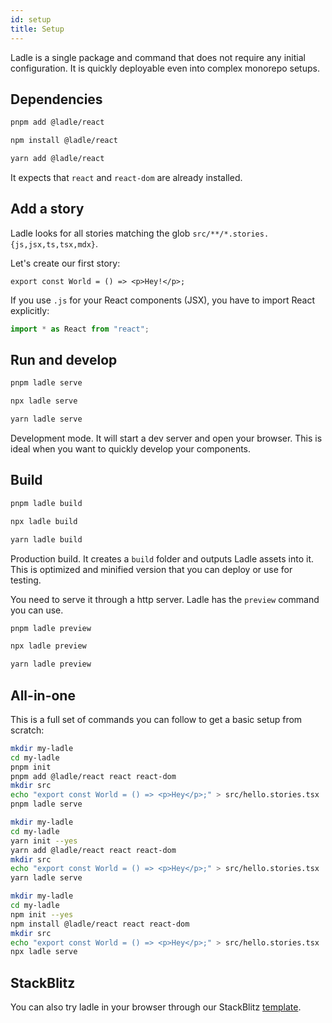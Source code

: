 ```yaml
---
id: setup
title: Setup
---
```



Ladle is a single package and command that does not require any initial configuration. It is quickly deployable even into complex monorepo setups.

## Dependencies

<Tabs>
<TabItem value="pnpm" label="pnpm">

```bash
pnpm add @ladle/react
```

</TabItem>
<TabItem value="npm" label="npm">

```bash
npm install @ladle/react
```

</TabItem>
<TabItem value="yarn" label="yarn">

```bash
yarn add @ladle/react
```

</TabItem>
</Tabs>

It expects that `react` and `react-dom` are already installed.

## Add a story

Ladle looks for all stories matching the glob `src/**/*.stories.{js,jsx,ts,tsx,mdx}`.

Let's create our first story:

```tsx title="src/hello.stories.tsx"
export const World = () => <p>Hey!</p>;
```

If you use `.js` for your React components (JSX), you have to import React explicitly:

```jsx
import * as React from "react";
```

## Run and develop

<Tabs>
<TabItem value="pnpm" label="pnpm">

```bash
pnpm ladle serve
```

</TabItem>
<TabItem value="npm" label="npm">

```bash
npx ladle serve
```

</TabItem>
<TabItem value="yarn" label="yarn">

```bash
yarn ladle serve
```

</TabItem>
</Tabs>

Development mode. It will start a dev server and open your browser. This is ideal when you want to quickly develop your components.

## Build

<Tabs>
<TabItem value="pnpm" label="pnpm">

```bash
pnpm ladle build
```

</TabItem>
<TabItem value="npm" label="npm">

```bash
npx ladle build
```

</TabItem>
<TabItem value="yarn" label="yarn">

```bash
yarn ladle build
```

</TabItem>
</Tabs>

Production build. It creates a `build` folder and outputs Ladle assets into it. This is optimized and minified version that you can deploy or use for testing.

You need to serve it through a http server. Ladle has the `preview` command you can use.

<Tabs>
<TabItem value="pnpm" label="pnpm">

```bash
pnpm ladle preview
```

</TabItem>
<TabItem value="npm" label="npm">

```bash
npx ladle preview
```

</TabItem>
<TabItem value="yarn" label="yarn">

```bash
yarn ladle preview
```

</TabItem>
</Tabs>

## All-in-one

This is a full set of commands you can follow to get a basic setup from scratch:

<Tabs>
<TabItem value="pnpm" label="pnpm">

```bash
mkdir my-ladle
cd my-ladle
pnpm init
pnpm add @ladle/react react react-dom
mkdir src
echo "export const World = () => <p>Hey</p>;" > src/hello.stories.tsx
pnpm ladle serve
```

</TabItem>
<TabItem value="yarn" label="yarn">

```bash
mkdir my-ladle
cd my-ladle
yarn init --yes
yarn add @ladle/react react react-dom
mkdir src
echo "export const World = () => <p>Hey</p>;" > src/hello.stories.tsx
yarn ladle serve
```

</TabItem>
<TabItem value="npm" label="npm">

```bash
mkdir my-ladle
cd my-ladle
npm init --yes
npm install @ladle/react react react-dom
mkdir src
echo "export const World = () => <p>Hey</p>;" > src/hello.stories.tsx
npx ladle serve
```

</TabItem>
</Tabs>

## StackBlitz

You can also try ladle in your browser through our StackBlitz [template](https://ladle.dev/new).
